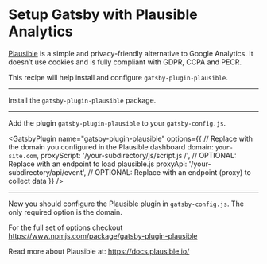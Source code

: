 # Setup Gatsby with Plausible Analytics

[Plausible](https://plausible.io/) is a simple and privacy-friendly alternative
to Google Analytics. It doesn’t use cookies and is fully compliant with GDPR,
CCPA and PECR.

This recipe will help install and configure `gatsby-plugin-plausible`.

---

Install the `gatsby-plugin-plausible` package.

<NPMPackage name="gatsby-plugin-plausible" />

---

Add the plugin `gatsby-plugin-plausible` to your `gatsby-config.js`.

<GatsbyPlugin
  name="gatsby-plugin-plausible"
  options={{
    // Replace with the domain you configured in the Plausible dashboard
    domain: `your-site.com`,
    proxyScript: '/your-subdirectory/js/script.js /', // OPTIONAL: Replace with an endpoint to load plausible.js
    proxyApi: '/your-subdirectory/api/event', // OPTIONAL: Replace with an endpoint (proxy) to collect data
  }}
/>

---

Now you should configure the Plausible plugin in `gatsby-config.js`. The only
required option is the domain.

For the full set of options checkout https://www.npmjs.com/package/gatsby-plugin-plausible

Read more about Plausible at: https://docs.plausible.io/
